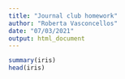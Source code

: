 ```yaml
---
title: "Journal club homework"
author: "Roberta Vasconcellos"
date: "07/03/2021"
output: html_document
---
```


```r
summary(iris)
head(iris)
```

